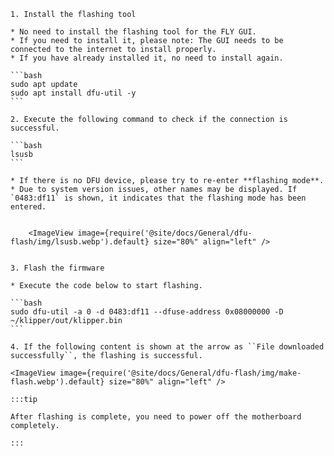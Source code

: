 

    1. Install the flashing tool

    * No need to install the flashing tool for the FLY GUI.
    * If you need to install it, please note: The GUI needs to be connected to the internet to install properly.
    * If you have already installed it, no need to install again.

    ```bash
    sudo apt update
    sudo apt install dfu-util -y
    ```

    2. Execute the following command to check if the connection is successful.

    ```bash
    lsusb
    ```

    * If there is no DFU device, please try to re-enter **flashing mode**.
    * Due to system version issues, other names may be displayed. If `0483:df11` is shown, it indicates that the flashing mode has been entered.


        <ImageView image={require('@site/docs/General/dfu-flash/img/lsusb.webp').default} size="80%" align="left" />    


    3. Flash the firmware

    * Execute the code below to start flashing.

    ```bash
    sudo dfu-util -a 0 -d 0483:df11 --dfuse-address 0x08000000 -D ~/klipper/out/klipper.bin
    ```

    4. If the following content is shown at the arrow as ``File downloaded successfully``, the flashing is successful.

    <ImageView image={require('@site/docs/General/dfu-flash/img/make-flash.webp').default} size="80%" align="left" />    

    :::tip

    After flashing is complete, you need to power off the motherboard completely.

    :::